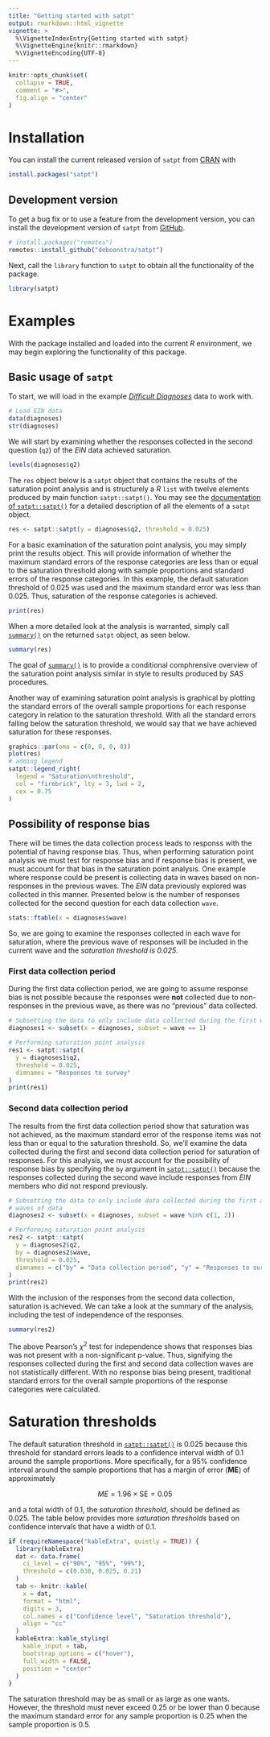 ```yaml
---
title: "Getting started with satpt"
output: rmarkdown::html_vignette
vignette: >
  %\VignetteIndexEntry{Getting started with satpt}
  %\VignetteEngine{knitr::rmarkdown}
  %\VignetteEncoding{UTF-8}
---
```


```r
knitr::opts_chunk$set(
  collapse = TRUE,
  comment = "#>",
  fig.align = "center"
)
```

# Installation

You can install the current released version of `satpt` from [CRAN](https://cran.r-project.org) with

```r
install.packages("satpt")
```

## Development version
To get a bug fix or to use a feature from the development version, you can install the development version of `satpt` from [GitHub](https://github.com/deboonstra/satpt).

```r
# install.packages("remotes")
remotes::install_github("deboonstra/satpt")
```

Next, call the `library` function to `satpt` to obtain all the functionality of the package.

```r
library(satpt)
```

# Examples
With the package installed and loaded into the current *R* environment, we may begin exploring the functionality of this package. 

## Basic usage of `satpt`
To start, we will load in the example [*Difficult Diagnoses*](https://deboonstra.github.io/satpt/reference/diagnoses.html) data to work with.

```r
# Load EIN data
data(diagnoses)
str(diagnoses)
```

We will start by examining whether the responses collected in the second question (`q2`) of the *EIN* data achieved saturation. 

```r
levels(diagnoses$q2)
```

The `res` object below is a `satpt` object that contains the results of the saturation point analysis and is structurely a *R* `list` with twelve elements produced by main function `satpt::satpt()`. You may see the [documentation of `satpt::satpt()`](https://deboonstra.github.io/satpt/reference/satpt.html) for a detailed description of all the elements of a `satpt` object.

```r
res <- satpt::satpt(y = diagnoses$q2, threshold = 0.025)
```

For a basic examination of the saturation point analysis, you may simply print the results object. This will provide information of whether the maximum standard errors of the response categories are less than or equal to the saturation threshold along with sample proportions and standard errors of the response categories. In this example, the default saturation threshold of 0.025 was used and the maximum standard error was less than 0.025. Thus, saturation of the response categories is achieved. 

```r
print(res)
```

When a more detailed look at the analysis is warranted, simply call [`summary()`](https://deboonstra.github.io/satpt/reference/satpt.html) on the returned `satpt` object, as seen below.

```r
summary(res)
```

The goal of [`summary()`](https://deboonstra.github.io/satpt/reference/satpt.html) is to provide a conditional comphrensive overview of the saturation point analysis similar in style to results produced by *SAS* procedures.

Another way of examining saturation point analysis is graphical by plotting the standard errors of the overall sample proportions for each response category in relation to the saturation threshold. With all the standard errors falling below the saturation threshold, we would say that we have achieved saturation for these responses.

```r
graphics::par(oma = c(0, 0, 0, 8))
plot(res)
# adding legend
satpt::legend_right(
  legend = "Saturation\nthreshold",
  col = "firebrick", lty = 3, lwd = 2,
  cex = 0.75
)
```

## Possibility of response bias

There will be times the data collection process leads to responss with the potential of having response bias. Thus, when performing saturation point analysis we must test for response bias and if response bias is present, we must account for that bias in the saturation point analysis. One example where response could be present is collecting data in waves based on non-responses in the previous waves. The *EIN* data previously explored was collected in this manner. Presented below is the number of responses collected for the second question for each data collection `wave`.

```r
stats::ftable(x = diagnoses$wave)
```

So, we are going to examine the responses collected in each wave for saturation, where the previous wave of responses will be included in the current wave and the *saturation threshold is 0.025*.

### First data collection period

During the first data collection period, we are going to assume response bias is not possible because the responses were **not** collected due to non-responses in the previous wave, as there was no "previous" data collected.

```r
# Subsetting the data to only include data collected during the first wave
diagnoses1 <- subset(x = diagnoses, subset = wave == 1)

# Performing saturation point analysis
res1 <- satpt::satpt(
  y = diagnoses1$q2,
  threshold = 0.025,
  dimnames = "Responses to survey"
)
print(res1)
```

### Second data collection period

The results from the first data collection period show that saturation was not achieved, as the maximum standard error of the response items was not less than or equal to the saturation threshold. So, we'll examine the data collected during the first and second data collection period for saturation of responses. For this analysis, we must account for the possibility of response bias by specifying the `by` argument in [`satpt::satpt()`](https://deboonstra.github.io/satpt/reference/satpt.html) because the responses collected during the second wave include responses from *EIN* members who did not respond previously.

```r
# Subsetting the data to only include data collected during the first and second
# waves of data
diagnoses2 <- subset(x = diagnoses, subset = wave %in% c(1, 2))

# Performing saturation point analysis
res2 <- satpt::satpt(
  y = diagnoses2$q2,
  by = diagnoses2$wave,
  threshold = 0.025,
  dimnames = c("by" = "Data collection period", "y" = "Responses to survey")
)
print(res2)
```

With the inclusion of the responses from the second data collection, saturation is achieved. We can take a look at the summary of the analysis, including the test of independence of the responses.

```r
summary(res2)
```

The above Pearson's $\chi^{2}$ test for independence shows that responses bias was not present with a non-significant p-value. Thus, signifying the responses collected during the first and second data collection waves are not statistically different. With no response bias being present, traditional standard errors for the overall sample proportions of the response categories were calculated.

# Saturation thresholds

The default saturation threshold in [`satpt::satpt()`](https://deboonstra.github.io/satpt/reference/satpt.html) is 0.025 because this threshold for standard errors leads to a confidence interval width of 0.1 around the sample proportions. More specifically, for a $95\%$ confidence interval around the sample proportions that has a margin of error (**ME**) of approximately

$$
ME = 1.96 \times \text{SE} = 0.05
$$

and a total width of 0.1, the *saturation threshold*, should be defined as 0.025. The table below provides more *saturation thresholds* based on confidence intervals that have a width of 0.1.

```r
if (requireNamespace("kableExtra", quietly = TRUE)) {
  library(kableExtra)
  dat <- data.frame(
    ci_level = c("90%", "95%", "99%"),
    threshold = c(0.038, 0.025, 0.21)
  )
  tab <- knitr::kable(
    x = dat,
    format = "html",
    digits = 3,
    col.names = c("Confidence level", "Saturation threshold"),
    align = "cc"
  )
  kableExtra::kable_styling(
    kable_input = tab,
    bootstrap_options = c("hover"),
    full_width = FALSE,
    position = "center"
  )
}
```

The saturation threshold may be as small or as large as one wants. However, the threshold must never exceed 0.25 or be lower than 0 because the maximum standard error for any sample proportion is 0.25 when the sample proportion is 0.5.
